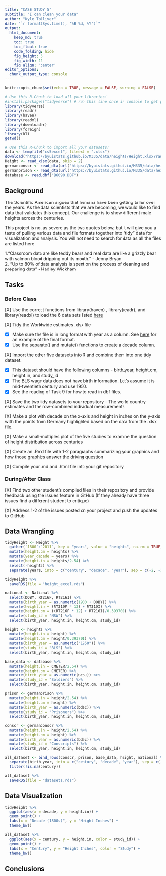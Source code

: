 ```yaml
---
title: "CASE STUDY 5"
subtitle: "I can clean your data"
author: "Kyle Tolliver"
date: "`r format(Sys.time(), '%B %d, %Y')`"
output:
  html_document:  
    keep_md: true
    toc: true
    toc_float: true
    code_folding: hide
    fig_height: 6
    fig_width: 12
    fig_align: 'center'
editor_options: 
  chunk_output_type: console
---
```


```r
knitr::opts_chunk$set(echo = TRUE, message = FALSE, warning = FALSE)
```

```r
# Use this R-Chunk to load all your libraries!
#install.packages("tidyverse") # run this line once in console to get package
library(tidyverse)
library(readr)
library(haven)
library(readxl)
library(downloader)
library(foreign)
library(DT)
getwd()
```

```r
# Use this R-Chunk to import all your datasets!
data <- tempfile("cs5excel", fileext = ".xlsx")
download("https://byuistats.github.io/M335/data/heights/Height.xlsx?raw=true",mode = "wb", destfile = data)
Height <- read_xlsx(data, skip = 2)
germanconscr <- read_dta(url("https://byuistats.github.io/M335/data/heights/germanconscr.dta"))  
germanprison <- read_dta(url("https://byuistats.github.io/M335/data/heights/germanprison.dta")) 
database <- read.dbf("B6090.DBF") 
```

## Background

The Scientific American argues that humans have been getting taller over the years. As the data scientists that we are becoming, we would like to find data that validates this concept. Our challenge is to show different male heights across the centuries.

This project is not as severe as the two quotes below, but it will give you a taste of pulling various data and file formats together into “tidy” data for visualization and analysis. You will not need to search for data as all the files are listed here

1.“Classroom data are like teddy bears and real data are like a grizzly bear with salmon blood dripping out its mouth.” - Jenny Bryan    
2. “Up to 80% of data analysis is spent on the process of cleaning and preparing data” - Hadley Wickham

## Tasks    
### Before Class

[X] Use the correct functions from library(haven) , library(readr), and library(readxl) to load the 6 data sets listed [here](https://byuistats.github.io/M335/maleheight.html)

[X] Tidy the Worldwide estimates .xlsx file

* [X] Make sure the file is in long format with year as a column. See [here](https://byuistats.github.io/M335/maleheight_tidy.html) for an example of the final format.
* [X] Use the separate() and mutate() functions to create a decade column.

[X] Import the other five datasets into R and combine them into one tidy dataset.

* [X] This dataset should have the following columns - birth_year, height.cm, height.in, and study_id
* [X] The BLS wage data does not have birth information. Let’s assume it is mid-twentieth century and use 1950.
* [X] See the reading of Task 9 for how to read in dbf files.

[X] Save the two tidy datasets to your repository - The world country estimates and the row-combined individual measurements.

[X] Make a plot with decade on the x-axis and height in inches on the y-axis with the points from Germany highlighted based on the data from the .xlsx file.

[X] Make a small-multiples plot of the five studies to examine the question of height distribution across centuries

[X] Create an .Rmd file with 1-2 paragraphs summarizing your graphics and how those graphics answer the driving question

[X] Compile your .md and .html file into your git repository

### During/After Class

[X] Find two other student’s compiled files in their repository and provide feedback using the issues feature in GitHub (If they already have three issues find a different student to critique)

[X] Address 1-2 of the issues posted on your project and push the updates to GitHub

## Data Wrangling

```r
tidyHeight <- Height %>% 
  gather(`1800`:`2011`, key = "years", value = "heights", na.rm = TRUE) %>%
  mutate(height.cm = heights) %>% 
  mutate(year_decade = years) %>% 
  mutate(height.in = heights/2.54) %>% 
  select(-heights) %>% 
  separate(years, into = c("century", "decade", "year"), sep = c(-2, -1)) 

tidyHeight %>% 
  saveRDS(file = "height_excel.rds")
```

```r
national <- National %>% 
  select(DOBY, RT216F, RT216I) %>% 
  mutate(birth_year = as.numeric(1900 + DOBY)) %>% 
  mutate(height.in = (RT216F * 12) + RT216I) %>% 
  mutate(height.cm = ((RT216F * 12) + RT216I)/0.393701) %>% 
  mutate(study_id = "NSW") %>% 
  select(birth_year, height.in, height.cm, study_id)

height <- heights %>% 
  mutate(height.in = height) %>% 
  mutate(height.cm = height/0.393701) %>% 
  mutate(birth_year = as.numeric("1950")) %>% 
  mutate(study_id = "BLS") %>% 
  select(birth_year, height.in, height.cm, study_id)  

base_data <- database %>% 
  mutate(height.in = CMETER/2.54) %>% 
  mutate(height.cm = CMETER) %>% 
  mutate(birth_year = as.numeric(GEBJ)) %>% 
  mutate(study_id = "Soldiers") %>% 
  select(birth_year, height.in, height.cm, study_id)

prison <- germanprison %>% 
  mutate(height.in = height/2.54) %>% 
  mutate(height.cm = height) %>% 
  mutate(birth_year = as.numeric(bdec)) %>% 
  mutate(study_id = "Prisoners") %>% 
  select(birth_year, height.in, height.cm, study_id)

conscr <- germanconscr %>% 
  mutate(height.in = height/2.54) %>% 
  mutate(height.cm = height) %>% 
  mutate(birth_year = as.numeric(bdec)) %>% 
  mutate(study_id = "Conscripts") %>% 
  select(birth_year, height.in, height.cm, study_id)
```

```r
all_dataset <- bind_rows(conscr, prison, base_data, height, national) %>% 
  separate(birth_year, into = c("century", "decade", "year"), sep = c(-2, -1), remove = FALSE) %>% 
  filter(!is.na(century))

all_dataset %>% 
  saveRDS(file = "datasets.rds")
```

## Data Visualization

```r
tidyHeight %>% 
  ggplot(aes(x = decade, y = height.in)) +
  geom_point() +
  labs(x = "Decade (1800s)", y = "Height Inches") +
  theme_bw()
```

```r
all_dataset %>% 
  ggplot(aes(x = century, y = height.in, color = study_id)) +
  geom_point() +
  labs(x = "Century", y = "Height Inches", color = "Study") +
  theme_bw()
```

## Conclusions